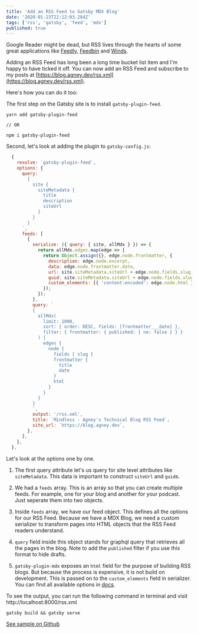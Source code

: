 ```yaml
---
title: 'Add an RSS Feed to Gatsby MDX Blog'
date: '2020-01-23T22:12:03.284Z'
tags: ['rss', 'gatsby', 'feed', 'mdx']
published: true
---
```


Google Reader might be dead, but RSS lives through the hearts of some great applications like [Feedly](http://feedly.com/), [Feedbin](https://feedbin.com/) and [Winds](https://winds.getstream.io/).

Adding an RSS Feed has long been a long time bucket list item and I'm happy to have ticked it off. You can now add an RSS Feed and subscribe to my posts at [https://blog.agney.dev/rss.xml](https://blog.agney.dev/rss.xml).

Here's how you can do it too:

The first step on the Gatsby site is to install `gatsby-plugin-feed`.

```
yarn add gatsby-plugin-feed

// OR

npm i gatsby-plugin-feed
```

Second, let's look at adding the plugin to `gatsby-config.js`:

```javascript
  {
    resolve: `gatsby-plugin-feed`,
    options: {
      query: `
        {
          site {
            siteMetadata {
              title
              description
              siteUrl
            }
          }
        }
      `,
      feeds: [
        {
          serialize: ({ query: { site, allMdx } }) => {
            return allMdx.edges.map(edge => {
              return Object.assign({}, edge.node.frontmatter, {
                description: edge.node.excerpt,
                data: edge.node.frontmatter.date,
                url: site.siteMetadata.siteUrl + edge.node.fields.slug,
                guid: site.siteMetadata.siteUrl + edge.node.fields.slug,
                custom_elements: [{ 'content:encoded': edge.node.html }],
              });
            });
          },
          query: `
          {
            allMdx(
              limit: 1000,
              sort: { order: DESC, fields: [frontmatter___date] },
              filter: { frontmatter: { published: { ne: false } } }
            ) {
              edges {
                node {
                  fields { slug }
                  frontmatter {
                    title
                    date
                  }
                  html
                }
              }
            }
          }
          `,
          output: '/rss.xml',
          title: `Mindless - Agney's Technical Blog RSS Feed`,
          site_url: `https://blog.agney.dev`,
        },
      ],
    },
  },
```

Let's look at the options one by one.

1. The first query attribute let's us query for site level attributes like `siteMetadata`. This data is important to construct `siteUrl` and `guid`s.

2. We had a `feeds` array. This is an array so that you can create multiple feeds. For example, one for your blog and another for your podcast. Just seperate them into two objects.

3. Inside `feeds` array, we have our feed object. This defines all the options for our RSS Feed. Because we have a MDX Blog, we need a custom serializer to transform pages into HTML objects that the RSS Feed readers understand.

4. `query` field inside this object stands for graphql query that retrieves all the pages in the blog. Note to add the `published` filter if you use this format to hide drafts.

5. `gatsby-plugin-mdx` exposes an `html` field for the purpose of building RSS blogs. But because the process is expensive, it is not build on development. This is passed on to the `custom_elements` field in serializer. You can find all available options in [docs](https://www.gatsbyjs.org/packages/gatsby-plugin-feed/).

To see the output, you can run the following command in terminal and visit http://localhost:8000/rss.xml

```
gatsby build && gatsby serve
```

[See sample on Github](https://github.com/agneym/blog/blob/7704b7e1c9318de4731e1f5933375548d3bc44cb/gatsby-config.js#L85)
